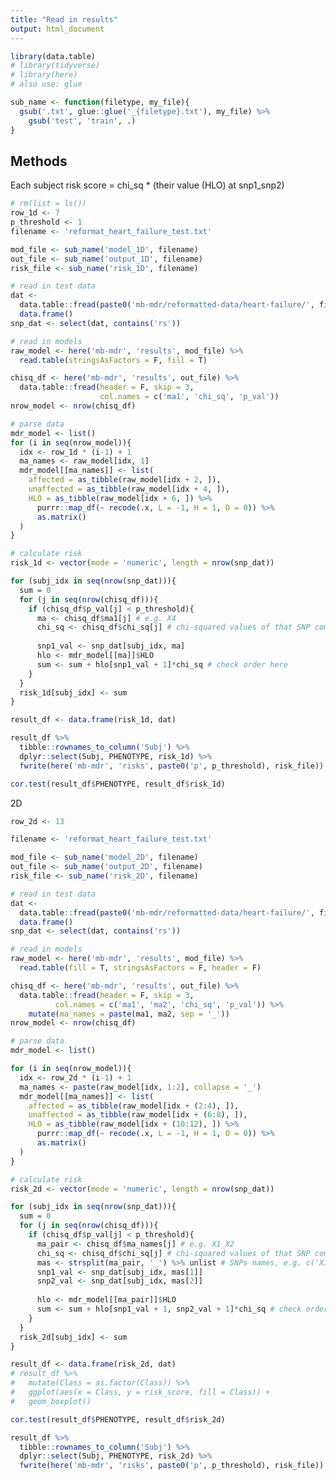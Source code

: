 ```yaml
---
title: "Read in results"
output: html_document
---
```


```r
library(data.table)
# library(tidyverse)
# library(here)
# also use: glue
```

```r
sub_name <- function(filetype, my_file){
  gsub('.txt', glue::glue('_{filetype}.txt'), my_file) %>% 
    gsub('test', 'train', .)
}

```


## Methods
Each subject risk score = chi_sq * (their value (HLO) at snp1_snp2)

```r
# rm(list = ls())
row_1d <- 7
p_threshold <- 1
filename <- 'reformat_heart_failure_test.txt'

mod_file <- sub_name('model_1D', filename)
out_file <- sub_name('output_1D', filename)
risk_file <- sub_name('risk_1D', filename)

# read in test data
dat <- 
  data.table::fread(paste0('mb-mdr/reformatted-data/heart-failure/', filename)) %>% 
  data.frame()
snp_dat <- select(dat, contains('rs'))

# read in models
raw_model <- here('mb-mdr', 'results', mod_file) %>%
  read.table(stringsAsFactors = F, fill = T)

chisq_df <- here('mb-mdr', 'results', out_file) %>%
  data.table::fread(header = F, skip = 3, 
                    col.names = c('ma1', 'chi_sq', 'p_val'))
nrow_model <- nrow(chisq_df)

# parse data
mdr_model <- list()
for (i in seq(nrow_model)){
  idx <- row_1d * (i-1) + 1
  ma_names <- raw_model[idx, 1]
  mdr_model[[ma_names]] <- list(
    affected = as_tibble(raw_model[idx + 2, ]),
    unaffected = as_tibble(raw_model[idx + 4, ]),
    HLO = as_tibble(raw_model[idx + 6, ]) %>%
      purrr::map_df(~ recode(.x, L = -1, H = 1, O = 0)) %>%
      as.matrix()
  )
}

# calculate risk
risk_1d <- vector(mode = 'numeric', length = nrow(snp_dat))

for (subj_idx in seq(nrow(snp_dat))){
  sum = 0
  for (j in seq(nrow(chisq_df))){
    if (chisq_df$p_val[j] < p_threshold){
      ma <- chisq_df$ma1[j] # e.g. X4
      chi_sq <- chisq_df$chi_sq[j] # chi-squared values of that SNP comb
      
      snp1_val <- snp_dat[subj_idx, ma]
      hlo <- mdr_model[[ma]]$HLO
      sum <- sum + hlo[snp1_val + 1]*chi_sq # check order here
    }
  }
  risk_1d[subj_idx] <- sum
}

result_df <- data.frame(risk_1d, dat) 

result_df %>% 
  tibble::rownames_to_column('Subj') %>%
  dplyr::select(Subj, PHENOTYPE, risk_1d) %>%
  fwrite(here('mb-mdr', 'risks', paste0('p', p_threshold), risk_file))

cor.test(result_df$PHENOTYPE, result_df$risk_1d)


```

2D

```r
row_2d <- 13

filename <- 'reformat_heart_failure_test.txt'

mod_file <- sub_name('model_2D', filename)
out_file <- sub_name('output_2D', filename)
risk_file <- sub_name('risk_2D', filename)

# read in test data
dat <- 
  data.table::fread(paste0('mb-mdr/reformatted-data/heart-failure/', filename)) %>% 
  data.frame()
snp_dat <- select(dat, contains('rs'))

# read in models
raw_model <- here('mb-mdr', 'results', mod_file) %>%
  read.table(fill = T, stringsAsFactors = F, header = F)

chisq_df <- here('mb-mdr', 'results', out_file) %>%
  data.table::fread(header = F, skip = 3, 
          col.names = c('ma1', 'ma2', 'chi_sq', 'p_val')) %>%
    mutate(ma_names = paste(ma1, ma2, sep = '_'))
nrow_model <- nrow(chisq_df)

# parse data
mdr_model <- list()

for (i in seq(nrow_model)){
  idx <- row_2d * (i-1) + 1
  ma_names <- paste(raw_model[idx, 1:2], collapse = '_')
  mdr_model[[ma_names]] <- list(
    affected = as_tibble(raw_model[idx + (2:4), ]),
    unaffected = as_tibble(raw_model[idx + (6:8), ]),
    HLO = as_tibble(raw_model[idx + (10:12), ]) %>%
      purrr::map_df(~ recode(.x, L = -1, H = 1, O = 0)) %>%
      as.matrix()
  )
}

# calculate risk
risk_2d <- vector(mode = 'numeric', length = nrow(snp_dat))

for (subj_idx in seq(nrow(snp_dat))){
  sum = 0
  for (j in seq(nrow(chisq_df))){
    if (chisq_df$p_val[j] < p_threshold){
      ma_pair <- chisq_df$ma_names[j] # e.g. X1_X2
      chi_sq <- chisq_df$chi_sq[j] # chi-squared values of that SNP comb
      mas <- strsplit(ma_pair, '_') %>% unlist # SNPs names, e.g. c('X1', 'X2')
      snp1_val <- snp_dat[subj_idx, mas[1]]
      snp2_val <- snp_dat[subj_idx, mas[2]]
      
      hlo <- mdr_model[[ma_pair]]$HLO
      sum <- sum + hlo[snp1_val + 1, snp2_val + 1]*chi_sq # check order here
    }
  }
  risk_2d[subj_idx] <- sum
}

result_df <- data.frame(risk_2d, dat) 
# result_df %>%
#   mutate(Class = as.factor(Class)) %>%
#   ggplot(aes(x = Class, y = risk_score, fill = Class)) +
#   geom_boxplot()

cor.test(result_df$PHENOTYPE, result_df$risk_2d)

result_df %>% 
  tibble::rownames_to_column('Subj') %>%
  dplyr::select(Subj, PHENOTYPE, risk_2d) %>%
  fwrite(here('mb-mdr', 'risks', paste0('p', p_threshold), risk_file))

```

